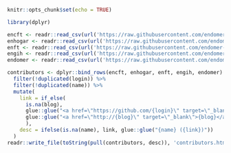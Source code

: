 
```r
knitr::opts_chunk$set(echo = TRUE)
```

```r
library(dplyr)

encft <- readr::read_csv(url('https://raw.githubusercontent.com/endomer-py/encftr/master/contributors.csv'), col_types = list())
enhogar <- readr::read_csv(url('https://raw.githubusercontent.com/endomer-py/enhogar/main/contributors.csv'), col_types = list())
enft <- readr::read_csv(url('https://raw.githubusercontent.com/endomer-py/enftr/main/contributors.csv'), col_types = list())
engih <- readr::read_csv(url('https://raw.githubusercontent.com/endomer-py/engihr/master/contributors.csv'), col_types = list())
endomer <- readr::read_csv(url('https://raw.githubusercontent.com/endomer-py/endomer/main/contributors.csv'), col_types = list())

contributors <- dplyr::bind_rows(encft, enhogar, enft, engih, endomer) %>% 
  filter(!duplicated(login)) %>% 
  filter(!duplicated(name)) %>% 
  mutate(
    link = if_else(
      is.na(blog),
      glue::glue("<a href=\"https://github.com/{login}\" target=\"_blank\">{login}</a>"),
      glue::glue("<a href=\"http://{blog}\" target=\"_blank\">{blog}</a>")
      ),
    desc = ifelse(is.na(name), link, glue::glue("{name} ({link})"))
  )
readr::write_file(toString(pull(contributors, desc)), 'contributors.html')
```
